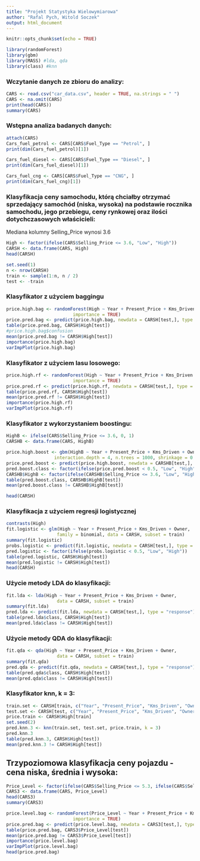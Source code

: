 ```yaml
---
title: "Projekt Statystyka Wielowymiarowa"
author: "Rafal Pych, Witold Soczek"
output: html_document
---
```


```r
knitr::opts_chunk$set(echo = TRUE)
```

```r
library(randomForest)
library(gbm)
library(MASS) #lda, qda
library(class) #knn
```

### Wczytanie danych ze zbioru do analizy:
```r
CARS <- read.csv("car_data.csv", header = TRUE, na.strings = " ")
CARS <- na.omit(CARS)
print(head(CARS))
summary(CARS)
```

### Wstępna analiza badanych danych: 
```r
attach(CARS)
Cars_fuel_petrol <- CARS[CARS$Fuel_Type == "Petrol", ]
print(dim(Cars_fuel_petrol)[1])

Cars_fuel_diesel <- CARS[CARS$Fuel_Type == "Diesel", ]
print(dim(Cars_fuel_diesel)[1])

Cars_fuel_cng <- CARS[CARS$Fuel_Type == "CNG", ]
print(dim(Cars_fuel_cng)[1])
```

### Klasyfikacja ceny samochodu, którą chciałby otrzymać sprzedający samochód (niska, wysoka) na podstawie rocznika samochodu, jego przebiegu, ceny rynkowej oraz ilości dotychczasowych właścicieli:
Mediana kolumny Selling_Price wynosi 3.6
```r
High <- factor(ifelse(CARS$Selling_Price <= 3.6, "Low", "High"))
CARSH <- data.frame(CARS, High)
head(CARSH)
```

```r
set.seed(1)
n <- nrow(CARSH)
train <- sample(1:n, n / 2)
test <- -train
```

### Klasyfikator z użyciem baggingu
```r
price.high.bag <- randomForest(High ~ Year + Present_Price + Kms_Driven + Owner, data = CARSH, subset = train, mtry = 4,
                         importance = TRUE)
price.pred.bag <- predict(price.high.bag, newdata = CARSH[test,], type = "class")
table(price.pred.bag, CARSH$High[test])
#price.high.bag$confusion
mean(price.pred.bag != CARSH$High[test])
importance(price.high.bag)
varImpPlot(price.high.bag)
```

### Klasyfikator z użyciem lasu losowego:
```r
price.high.rf <- randomForest(High ~ Year + Present_Price + Kms_Driven + Owner, data = CARSH, subset = train,
                         importance = TRUE)
price.pred.rf <- predict(price.high.rf, newdata = CARSH[test,], type = "class")
table(price.pred.rf, CARSH$High[test])
mean(price.pred.rf != CARSH$High[test])
importance(price.high.rf)
varImpPlot(price.high.rf)
```


### Klasyfikator z wykorzystaniem boostingu:
```r
HighB <- ifelse(CARS$Selling_Price <= 3.6, 0, 1)
CARSHB <- data.frame(CARS, HighB)

price.high.boost <- gbm(HighB ~ Year + Present_Price + Kms_Driven + Owner, data = CARSHB[train,], distribution = "bernoulli",
                  interaction.depth = 4, n.trees = 1000, shrinkage = 0.01)
price.pred.boost <- predict(price.high.boost, newdata = CARSHB[test,], type = "response", n.trees = 1000)
pred.boost.class <- factor(ifelse(price.pred.boost < 0.5, "Low", "High"))
CARSHB$HighB <- factor(ifelse(CARSHB$Selling_Price <= 3.6, "Low", "High"))
table(pred.boost.class, CARSHB$HighB[test])
mean(pred.boost.class != CARSHB$HighB[test])

head(CARSH)
```


### Klasyfikacja z użyciem regresji logistycznej
```r
contrasts(High)
fit.logistic <- glm(High ~ Year + Present_Price + Kms_Driven + Owner, 
                   family = binomial, data = CARSH, subset = train)
summary(fit.logistic)
probs.logistic <- predict(fit.logistic, newdata = CARSH[test,], type = "response")
pred.logistic <- factor(ifelse(probs.logistic < 0.5, "Low", "High"))
table(pred.logistic, CARSH$High[test])
mean(pred.logistic != CARSH$High[test])
head(CARSH)
```

### Użycie metody LDA do klasyfikacji:

```r
fit.lda <- lda(High ~ Year + Present_Price + Kms_Driven + Owner, 
                   data = CARSH, subset = train)
summary(fit.lda)
pred.lda <- predict(fit.lda, newdata = CARSH[test,], type = "response")
table(pred.lda$class, CARSH$High[test])
mean(pred.lda$class != CARSH$High[test])
```

### Użycie metody QDA do klasyfikacji:

```r
fit.qda <- qda(High ~ Year + Present_Price + Kms_Driven + Owner, 
                   data = CARSH, subset = train)
summary(fit.qda)
pred.qda <- predict(fit.qda, newdata = CARSH[test,], type = "response")
table(pred.qda$class, CARSH$High[test])
mean(pred.qda$class != CARSH$High[test])
```

### Klasyfikator knn, k = 3:

```r
train.set <- CARSH[train, c("Year", "Present_Price", "Kms_Driven", "Owner")]
test.set <- CARSH[test, c("Year", "Present_Price", "Kms_Driven", "Owner")]
price.train <- CARSH$High[train]
set.seed(2)
pred.knn.3 <- knn(train.set, test.set, price.train, k = 3)
pred.knn.3
table(pred.knn.3, CARSH$High[test])
mean(pred.knn.3 != CARSH$High[test])
```

## Trzypoziomowa klasyfikacja ceny pojazdu - cena niska, średnia i wysoka:

```r
Price_Level <- factor(ifelse(CARS$Selling_Price <= 5.3, ifelse(CARS$Selling_Price <= 1.5, "Low", "Medium"), "High"))
CARS3 <- data.frame(CARS, Price_Level)
head(CARS3)
summary(CARS3)
```

```r
price.level.bag <- randomForest(Price_Level ~ Year + Present_Price + Kms_Driven + Owner, data = CARS3, subset = train, mtry = 4,
                         importance = TRUE)
price.pred.bag <- predict(price.level.bag, newdata = CARS3[test,], type = "class")
table(price.pred.bag, CARS3$Price_Level[test])
mean(price.pred.bag != CARS3$Price_Level[test])
importance(price.level.bag)
varImpPlot(price.level.bag)
head(price.pred.bag)
```

